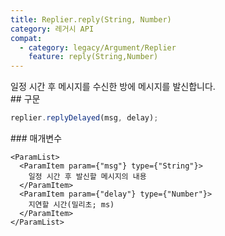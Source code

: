 ```yaml
---
title: Replier.reply(String, Number)
category: 레거시 API
compat:
  - category: legacy/Argument/Replier
    feature: reply(String,Number)
---
```


<Section>
  일정 시간 후 메시지를 수신한 방에 메시지를 발신합니다.
</Section>
<Section>
  ## 구문

  ~~~js
  replier.replyDelayed(msg, delay);
  ~~~

  <Section>
    ### 매개변수

    <ParamList>
      <ParamItem param={"msg"} type={"String"}>
        일정 시간 후 발신할 메시지의 내용
      </ParamItem>
      <ParamItem param={"delay"} type={"Number"}>
        지연할 시간(밀리초; ms)
      </ParamItem>
    </ParamList>
  </Section>
</Section>